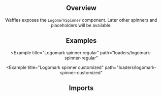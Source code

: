



<Header
  pageTitle="Loaders"
  overview="Animated loading placeholder components."
/>

<Section>

## Overview

Waffles exposes the `LogomarkSpinner` component. Later other spinners and placeholders will be available.

</Section>

<Section>

## Examples

<Example
  title="Logomark spinner regular"
  path="loaders/logomark-spinner-regular"
>
  <LogomarkSpinnerRegular />
</Example>

<Example
  title="Logomark spinner customized"
  path="loaders/logomark-spinner-customized"
>
  <LogomarkSpinnerCustomized />
</Example>

</Section>

<Section>

## Imports

<Imports module={LoadersExports} path="@datacamp/waffles-loaders" />

</Section>
